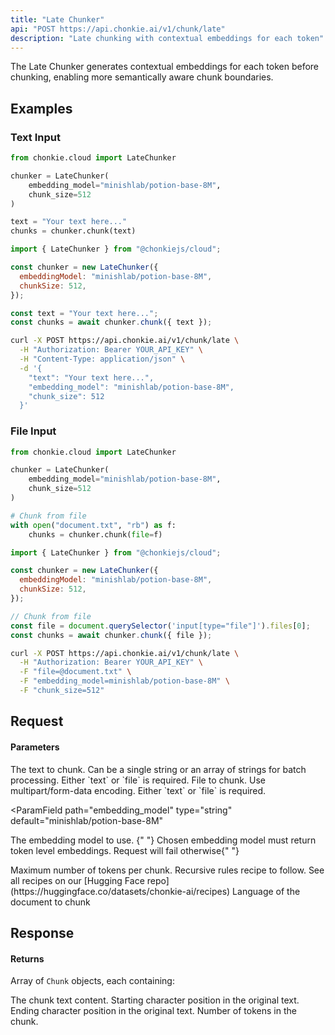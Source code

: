 ```yaml
---
title: "Late Chunker"
api: "POST https://api.chonkie.ai/v1/chunk/late"
description: "Late chunking with contextual embeddings for each token"
---
```


The Late Chunker generates contextual embeddings for each token before chunking, enabling more semantically aware chunk boundaries.

## Examples

### Text Input

<CodeGroup>

```python Python
from chonkie.cloud import LateChunker

chunker = LateChunker(
    embedding_model="minishlab/potion-base-8M",
    chunk_size=512
)

text = "Your text here..."
chunks = chunker.chunk(text)
```

```javascript JavaScript
import { LateChunker } from "@chonkiejs/cloud";

const chunker = new LateChunker({
  embeddingModel: "minishlab/potion-base-8M",
  chunkSize: 512,
});

const text = "Your text here...";
const chunks = await chunker.chunk({ text });
```

```bash cURL
curl -X POST https://api.chonkie.ai/v1/chunk/late \
  -H "Authorization: Bearer YOUR_API_KEY" \
  -H "Content-Type: application/json" \
  -d '{
    "text": "Your text here...",
    "embedding_model": "minishlab/potion-base-8M",
    "chunk_size": 512
  }'
```

</CodeGroup>

### File Input

<CodeGroup>

```python Python
from chonkie.cloud import LateChunker

chunker = LateChunker(
    embedding_model="minishlab/potion-base-8M",
    chunk_size=512
)

# Chunk from file
with open("document.txt", "rb") as f:
    chunks = chunker.chunk(file=f)
```

```javascript JavaScript
import { LateChunker } from "@chonkiejs/cloud";

const chunker = new LateChunker({
  embeddingModel: "minishlab/potion-base-8M",
  chunkSize: 512,
});

// Chunk from file
const file = document.querySelector('input[type="file"]').files[0];
const chunks = await chunker.chunk({ file });
```

```bash cURL
curl -X POST https://api.chonkie.ai/v1/chunk/late \
  -H "Authorization: Bearer YOUR_API_KEY" \
  -F "file=@document.txt" \
  -F "embedding_model=minishlab/potion-base-8M" \
  -F "chunk_size=512"
```

</CodeGroup>

## Request

#### Parameters

<ParamField path="text" type="string | string[]">
  The text to chunk. Can be a single string or an array of strings for batch processing. Either `text` or `file` is required.
</ParamField>

<ParamField path="file" type="file">
  File to chunk. Use multipart/form-data encoding. Either `text` or `file` is required.
</ParamField>

<ParamField
  path="embedding_model"
  type="string"
  default="minishlab/potion-base-8M"
>
  The embedding model to use.
  <Note>
    {" "}
    Chosen embedding model must return token level embeddings. Request will fail
    otherwise{" "}
  </Note>
</ParamField>

<ParamField path="chunk_size" type="integer" default="512">
  Maximum number of tokens per chunk.
</ParamField>

<ParamField path="recipe" type="string" default="default">
  Recursive rules recipe to follow. See all recipes on our [Hugging Face
  repo](https://huggingface.co/datasets/chonkie-ai/recipes)
</ParamField>

<ParamField path="lang" type="string" default="en">
  Language of the document to chunk
</ParamField>

## Response

#### Returns

Array of `Chunk` objects, each containing:

<ResponseField name="text" type="string">
  The chunk text content.
</ResponseField>

<ResponseField name="start_index" type="integer">
  Starting character position in the original text.
</ResponseField>

<ResponseField name="end_index" type="integer">
  Ending character position in the original text.
</ResponseField>

<ResponseField name="token_count" type="integer">
  Number of tokens in the chunk.
</ResponseField>

